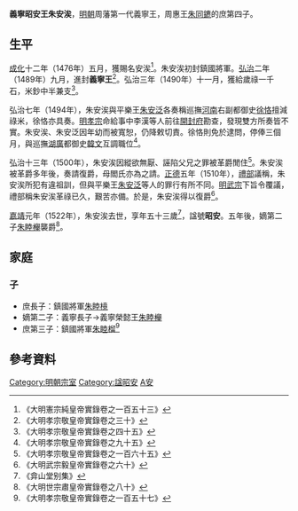 '''義寧昭安王朱安涘'''{{BD|1470年||1522年||catIdx=Z朱}}，[[明朝|明朝]]周藩第一代義寧王，周惠王[[朱同䥝|朱同䥝]]的庶第四子。

==生平==
[[成化|成化]]十二年（1476年）五月，獲賜名安涘<ref>《大明憲宗純皇帝實錄卷之一百五十三》</ref>。朱安涘初封鎮國將軍。[[弘治|弘治]]二年（1489年）九月，進封'''義寧王'''<ref>《大明孝宗敬皇帝實錄卷之三十》</ref>。弘治三年（1490年）十一月，獲給歲祿一千石，米鈔中半兼支<ref>《大明孝宗敬皇帝實錄卷之四十五》</ref>。

弘治七年（1494年），朱安涘與平樂王[[朱安泛|朱安泛]]各奏稱巡撫[[河南承宣布政使司|河南]]右副都御史[[徐恪|徐恪]]擅減祿米，徐恪亦具奏。[[明孝宗|明孝宗]]命給事中李漢等人前往[[開封府|開封府]]勘查，發現雙方所奏皆不實。朱安涘、朱安泛因年幼而被寬恕，仍降敕切責。徐恪則免於逮問，停俸三個月，與巡撫[[湖廣承宣布政使司|湖廣]]都御史[[韓文_(成化進士)|韓文]]互調職位<ref>《大明孝宗敬皇帝實錄卷之九十五》</ref>。

弘治十三年（1500年），朱安涘因縱欲無厭、誣陷父兄之罪被革爵閒住<ref>《大明孝宗敬皇帝實錄卷之一百六十五》</ref>。朱安涘被革爵多年後，奏請復爵，母閻氏亦為之請。[[正德_(明朝)|正德]]五年（1510年），[[禮部|禮部]]議稱，朱安涘所犯有違祖訓，但與平樂王[[朱安泛|朱安泛]]等人的罪行有所不同。[[明武宗|明武宗]]下旨令覆議，禮部稱朱安涘革祿已久，艱苦亦備。於是，朱安涘得以復爵<ref>《大明武宗毅皇帝實錄卷之六十》</ref>。

[[嘉靖|嘉靖]]元年（1522年），朱安涘去世，享年五十三歲<ref>《弇山堂别集》</ref>，諡號'''昭安'''。五年後，嫡第二子[[朱睦櫸|朱睦櫸]]襲爵<ref>《大明世宗肅皇帝實錄卷之八十》</ref>。

==家庭==
===子===
*庶長子：鎮國將軍[[朱睦樈|朱睦樈]]
*嫡第二子：義寧長子→義寧榮懿王[[朱睦櫸|朱睦櫸]]
*庶第三子：鎮國將軍[[朱睦榴|朱睦榴]]<ref>《大明孝宗敬皇帝實錄卷之一百五十七》</ref>

==參考資料==
{{reflist|2}}

{{s-start}}
{{s-none|無|[[明朝|明政府]]封之}}
{{s-ttl|title=[[明朝藩王列表_(周王系)#義寧國|明義寧國國王]]|years=1489年－1500年<br />1510年－1522年}}
{{s-aft|after=子榮懿王[[朱睦櫸|朱睦櫸]]}}
{{end}}

[[Category:明朝宗室|Category:明朝宗室]]
[[Category:諡昭安|Category:諡昭安]]
[[Category:朱姓|A安]]